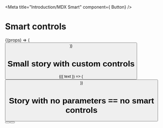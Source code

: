 
<Meta title="Introduction/MDX Smart" component={ Button} />


# Smart controls
<ComponentSource of={Button} title='Component source' />

<Story id="." />

<StorySource id="." />

<PropsTable of={Button} />


<Playground>
  <Story name="smart story">
    {(props) => (
      <Button label="default" {...props}/>
    )}  
  </Story>
</Playground>


# Small story with custom controls

<Playground>
  <Story name="small story" 
    controls={{
      text: {type: 'text', value: 'Hello'},
    }}
    >
    {({ text }) => (
      <Button label={text}/>
    )}  
  </Story>
</Playground>

# Story with no parameters == no smart controls

<Playground>
  <Story name="no controls">
      <Button label="Hello"/>
      <Button label="Second button"/>
  </Story>
</Playground>
